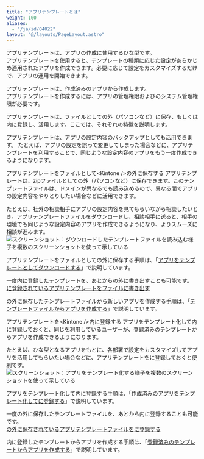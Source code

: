 ```yaml
---
title: "アプリテンプレートとは"
weight: 100
aliases:
  - "/ja/id/04022"
layout: "@/layouts/PageLayout.astro"
---
```




アプリテンプレートは、アプリの作成に使用するひな型です。  
アプリテンプレートを使用すると、テンプレートの種類に応じた設定があらかじめ適用されたアプリを作成できます。必要に応じて設定をカスタマイズするだけで、アプリの運用を開始できます。

アプリテンプレートは、作成済みのアプリから作成します。  
アプリテンプレートを作成するには、アプリの管理権限および<Kintone />のシステム管理権限が必要です。

アプリテンプレートは、ファイルとして<Kintone />の外（パソコンなど）に保存、もしくは<Kintone />内に登録し、活用します。ここでは、それぞれの特徴を説明します。

<Hint>
アプリテンプレートは、アプリの設定内容のバックアップとしても活用できます。  
たとえば、アプリの設定を誤って変更してしまった場合などに、アプリテンプレートを利用することで、同じような設定内容のアプリをもう一度作成できるようになります。
</Hint>

<Heading id="app_admin_template_whats_template_10">アプリテンプレートをファイルとして&lt;Kintone /&gt;の外に保存する</Heading>
アプリテンプレートは、zipファイルとして<Kintone />の外（パソコンなど）に保存できます。このテンプレートファイルは、ドメインが異なる<Kintone />でも読み込めるので、異なる<Kintone />間でアプリの設定内容をやりとりしたい場合などに活用できます。

たとえば、社外の相談相手にアプリの設定内容を見てもらいながら相談したいとき。アプリテンプレートファイルをダウンロードし、相談相手に送ると、相手の<Kintone />環境でも同じような設定内容のアプリを作成できるようになり、よりスムーズに相談が進みます。  
<Img src="/k/kintone/img-ja/template_whats_template_img01.png" alt="スクリーンショット：ダウンロードしたテンプレートファイルを読み込む様子を複数のスクリーンショットを使って示している" />

アプリテンプレートをファイルとして<Kintone />の外に保存する手順は、「[アプリをテンプレートとしてダウンロードする](/k/ja/id/040493.html)」で説明しています。

一度<Kintone />内に登録したテンプレートを、あとから<Kintone />の外に書き出すことも可能です。  
[<Kintone />に登録されているアプリテンプレートをファイルに書き出す](/k/ja/id/04019.html)

<Kintone />の外に保存したテンプレートファイルから新しいアプリを作成する手順は、「[テンプレートファイルからアプリを作成する](/k/ja/id/040627.html)」で説明しています。

<Heading id="app_admin_template_whats_template_20">アプリテンプレートを&lt;Kintone /&gt;内に登録する</Heading>
アプリをテンプレート化して<Kintone />内に登録しておくと、同じ<Kintone />を利用しているユーザーが、登録済みのテンプレートからアプリを作成できるようになります。

たとえば、ひな型となるアプリをもとに、各部署で設定をカスタマイズしてアプリを活用してもらいたい場合などに、アプリテンプレートを<Kintone />に登録しておくと便利です。  
<Img src="/k/kintone/img-ja/template_whats_template_img02.png" alt="スクリーンショット：アプリをテンプレート化する様子を複数のスクリーンショットを使って示している" />

アプリをテンプレート化して<Kintone />内に登録する手順は、「[作成済みのアプリをテンプレート化して<Kintone />に登録する](/k/ja/id/04018.html)」で説明しています。  

一度<Kintone />の外に保存したテンプレートファイルを、あとから<Kintone />内に登録することも可能です。  
[<Kintone />の外に保存されているアプリテンプレートファイルを<Kintone />に登録する](/k/ja/id/04020.html)

<Kintone />内に登録したテンプレートからアプリを作成する手順は、「[登録済みのテンプレートからアプリを作成する](/k/ja/id/040632.html)」で説明しています。
